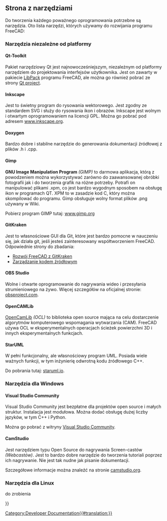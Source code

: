 <languages/>

{{Docnav/pl
|[[Third_Party_Libraries/pl|Biblioteki zewnętrzne]]
|[[Tracker/pl|Tracker]]
}}

{{TOCright}}

==Strona z narzędziami==

Do tworzenia każdego poważnego oprogramowania potrzebne są narzędzia. Oto lista narzędzi, których używamy do rozwijania programu FreeCAD:

===Narzędzia niezależne od platformy===

==== Qt-Toolkit ====

Pakiet narzędziowy Qt jest najnowocześniejszym, niezależnym od platformy narzędziem do projektowania interfejsów użytkownika. Jest on zawarty w pakiecie [[Third_Party_Libraries#LibPack|LibPack]] programu FreeCAD, ale można go również pobrać ze strony [http://qt-project.org/downloads Qt project].

====Inkscape====

Jest to świetny program do rysowania wektorowego. Jest zgodny ze standardem SVG i służy do rysowania ikon i obrazów. Inkscape jest wolnym i otwartym oprogramowaniem na licencji GPL. Można go pobrać pod adresem [http://www.inkscape.org www.inkscape.org].

====Doxygen====

Bardzo dobre i stabilne narzędzie do generowania dokumentacji źródłowej z plików .h i .cpp.

====Gimp====

'''GNU Image Manipulation Program''' ''(GIMP)'' to darmowa aplikacja, którą z powodzeniem można wykorzystywać zarówno do zaawansowanej obróbki fotografii jak i do tworzenia grafik na różne potrzeby. Potrafi on manipulować plikami .xpm, co jest bardzo wygodnym sposobem na obsługę ikon w programach QT. XPM to w zasadzie kod C, który można skompilować do programu. Gimp obsługuje wolny format plików .png używany w Wiki.

Pobierz program GIMP tutaj: [http://www.gimp.org/ www.gimp.org]

====GitKraken====

Jest to własnościowe GUI dla Git, które jest bardzo pomocne w nauczeniu się, jak działa git, jeśli jesteś zainteresowany współtworzeniem FreeCAD. Odpowiednie strony do zbadania:
* [[Developing_FreeCAD_with_GitKraken/pl|Rozwój FreeCAD z GitKraken]]
* [[Source_code_management/pl|Zarządzanie kodem źródłowym]]

====OBS Studio====

Wolne i otwarte oprogramowanie do nagrywania wideo i przesyłania strumieniowego na żywo. Więcej szczegółów na oficjalnej stronie: [https://obsproject.com/ obsproject.com].

====OpenCAMLib====

[[OpenCamLib/pl|OpenCamLib]] ''(OCL)'' to biblioteka open source mająca na celu dostarczenie algorytmów komputerowego wspomagania wytwarzania (CAM). FreeCAD używa OCL w eksperymentalnych operacjach ścieżek powierzchni 3D i innych eksperymentalnych funkcjach. 

====StarUML====

W pełni funkcjonalny, ale własnościowy program UML. Posiada wiele ważnych funkcji, w tym inżynierię odwrotną kodu źródłowego C++.

Do pobrania tutaj: [http://staruml.io staruml.io].

===Narzędzia dla Windows===

====Visual Studio Community====

Visual Studio Community jest bezpłatne dla projektów open source i małych struktur. Instalacja jest modułowa. Można dodać obsługę dużej liczby języków, w tym C++ i Python.

Można go pobrać z witryny [https://visualstudio.microsoft.com/fr/vs/community Visual Studio Community].

====CamStudio====

Jest narzędziem typu Open Source do nagrywania Screen-castów ''(Webcastów)''. Jest to bardzo dobre narzędzie do tworzenia tutoriali poprzez ich nagrywanie. Nie jest tak nudne jak pisanie dokumentacji.

Szczegółowe informacje można znaleźć na stronie [http://camstudio.org/ camstudio.org].

===Narzędzia dla Linux===

do zrobienia


{{Docnav/pl
|[[Third_Party_Libraries/pl|Biblioteki zewnętrzne]]
|[[Tracker/pl|Tracker]]
}}

{{Userdocnavi{{#translation:}}}}
[[Category:Developer Documentation{{#translation:}}]]
{{clear}}
